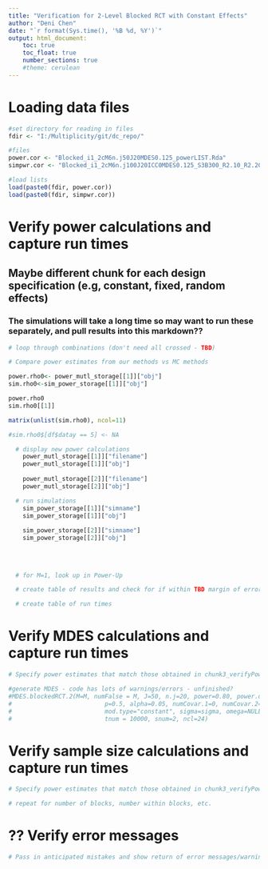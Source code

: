 ```yaml
---
title: "Verification for 2-Level Blocked RCT with Constant Effects"
author: "Deni Chen"
date: "`r format(Sys.time(), '%B %d, %Y')`"
output: html_document:
    toc: true
    toc_float: true
    number_sections: true
    #theme: cerulean
---
```


# Loading data files

```r
#set directory for reading in files
fdir <- "I:/Multiplicity/git/dc_repo/"

#files
power.cor <- "Blocked_i1_2cM6n.j50J20MDES0.125_powerLIST.Rda"
simpwr.cor <- "Blocked_i1_2cM6n.j100J20ICC0MDES0.125_S3B300_R2.10_R2.20_simpwrLIST.Rda"

#load lists
load(paste0(fdir, power.cor))
load(paste0(fdir, simpwr.cor))

```


# Verify power calculations and capture run times

## Maybe different chunk for each design specification (e.g, constant, fixed, random effects)

### The simulations will take a long time so may want to run these separately, and pull results into this markdown??

```r
# loop through combinations (don't need all crossed - TBD)

# Compare power estimates from our methods vs MC methods

power.rho0<- power_mutl_storage[[1]]["obj"]
sim.rho0<-sim_power_storage[[1]]["obj"]

power.rho0
sim.rho0[[1]]

matrix(unlist(sim.rho0), ncol=11)

#sim.rho0$[df$datay == 5] <- NA

  # display new power calculations
    power_mutl_storage[[1]]["filename"]
    power_mutl_storage[[1]]["obj"]
    
    power_mutl_storage[[2]]["filename"]
    power_mutl_storage[[2]]["obj"]

  # run simulations
    sim_power_storage[[1]]["simname"]
    sim_power_storage[[1]]["obj"]
  
    sim_power_storage[[2]]["simname"]
    sim_power_storage[[2]]["obj"]
    
    
    
  
  # for M=1, look up in Power-Up

  # create table of results and check for if within TBD margin of error

  # create table of run times

```

# Verify MDES calculations and capture run times

```r

# Specify power estimates that match those obtained in chunk3_verifyPower (grab from final table/matrix) and corresponding sample size - and check that returned MDES is correct

#generate MDES - code has lots of warnings/errors - unfinished?
#MDES.blockedRCT.2(M=M, numFalse = M, J=50, n.j=20, power=0.80, power.definition = "min2", MTP = "BF", marginError = 0.005,
#                          p=0.5, alpha=0.05, numCovar.1=0, numCovar.2=0, R2.1=0, R2.2=0, ICC=0, 
#                          mod.type="constant", sigma=sigma, omega=NULL,
#                          tnum = 10000, snum=2, ncl=24)


```

# Verify sample size calculations and capture run times

```r

# Specify power estimates that match those obtained in chunk3_verifyPower (grab from final table/matrix) and corresponding MDES - and check that returned sample size is correct

# repeat for number of blocks, number within blocks, etc. 

```

# ?? Verify error messages


```r

# Pass in anticipated mistakes and show return of error messages/warnings?

```




